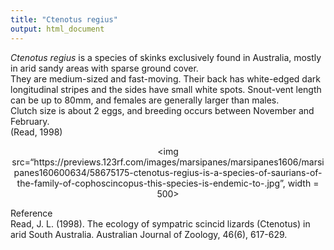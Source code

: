 ---
title: "Ctenotus regius"
output: html_document
---


*Ctenotus regius* is a species of skinks exclusively found in Australia, mostly in arid sandy areas with sparse ground cover.  
They are medium-sized and fast-moving. Their back has white-edged dark longitudinal stripes and the sides have small white spots. Snout-vent length can be up to 80mm, and females are generally larger than males.  
Clutch size is about 2 eggs, and breeding occurs between November and February.  
(Read, 1998)

<p align='center'>
<img src="https://previews.123rf.com/images/marsipanes/marsipanes1606/marsipanes160600634/58675175-ctenotus-regius-is-a-species-of-saurians-of-the-family-of-cophoscincopus-this-species-is-endemic-to-.jpg", width = 500>
</p>

Reference  
Read, J. L. (1998). The ecology of sympatric scincid lizards (Ctenotus) in arid South Australia. Australian Journal of Zoology, 46(6), 617-629.